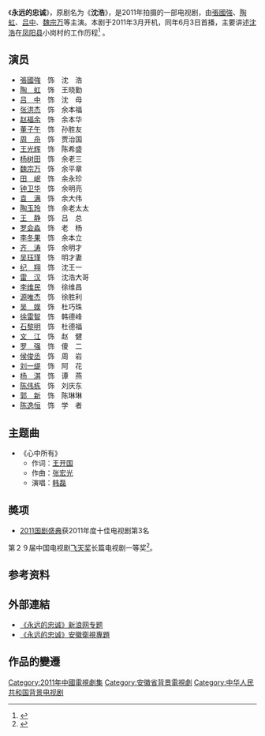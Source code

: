 {{Infobox Television
| show_name            = 永远的忠诚
| original_name        = 
| image                = 
| caption              = 
| show_name_2          = 
| genre                = [[电视剧|电视剧]]
| format               = 
| creator              = 
| developer            = 
| writer               = 石零
| director             = 张绍林
| creative_director    = 
| presenter            = 
| starring             = [[張國強_(中國大陸演員)|張國強]]、[[陶虹|陶虹]]、[[吕中|吕中]]、[[魏宗万|魏宗万]]等
| judges               = 
| voices               = 
| narrated             = 
| theme_music_composer = 
| opentheme            =
| endtheme             = 
| composer             = 
| country              = {{CHN}}
| language             = [[普通话|普通话]]
| num_seasons          =
| num_episodes         = 
| list_episodes        = 
| executive_producer   = 
| supervising_producer = 张苏洲、赵红梅、陈田、肖融、张琼、郑立新
| producer             = 李潮洋、李晓东、严建升、于忠元、严从华
| editor               = 
| location             = 
| cinematography       = 谢戬峰、张植皓
| camera               = 
| runtime              = 40分钟
| company              = 安徽广播电视台
| distributor          = 
| channel              = {{CHN}}[[中央电视台综合频道|中央电视台综合频道]]
| picture_format       = 
| audio_format         = 
| first_run            = {{PRC}}
| first_aired          =  {{start_date|2011|6|3}}
| last_aired           = {{end_date|2011|6|14}}
| status               = 
| preceded_by          = 
| followed_by          = 
| related              = 
| website              = 
| production_website   = 
}}

《'''永远的忠诚'''》，原剧名为《'''沈浩'''》，是2011年拍摄的一部电视剧，由[[張國強_(中國大陸演員)|張國強]]、[[陶虹|陶虹]]、[[吕中|吕中]]、[[魏宗万|魏宗万]]等主演。本剧于2011年3月开机，同年6月3日首播，主要讲述[[沈浩_(小岗村书记)|沈浩]]在[[凤阳县|凤阳县]]小岗村的工作历程<ref>{{cite web|title=电视剧《永远的忠诚》|url=http://dianshiju.cntv.cn/program/yongyuandezhongcheng/shouye/index.shtml|publisher=CNTV|accessdate=2011-07-08|archive-url=https://web.archive.org/web/20110703041514/http://dianshiju.cntv.cn/program/yongyuandezhongcheng/shouye/index.shtml|archive-date=2011-07-03|dead-url=yes}}</ref> 。

== 演员== 
*[[張國強_(中國大陸演員)|張國強]]　饰　沈　浩
*[[陶虹|陶　虹]]　饰　王晓勤
*[[吕中|吕　中]]　饰　沈　母
*[[张洪杰|张洪杰]]　饰　余本福
*[[赵福余|赵福余]]　饰　余本华
*[[董子午|董子午]]　饰　孙胜友
*[[周舟|周　舟]]　饰　贾治国
*[[王光辉|王光辉]]　饰　陈希盛
*[[杨树田|杨树田]]　饰　余老三
*[[魏宗万|魏宗万]]　饰　余平章
*[[田岷|田　岷]]　饰　余永珍
*[[钟卫华|钟卫华]]　饰　余明亮
*[[袁满|袁　满]]　饰　余大伟
*[[陶玉玲|陶玉玲]]　饰　余老太太
*[[王静|王　静]]　饰　吕　总
*[[罗会淼|罗会淼]]　饰　老　杨
*[[李冬果|李冬果]]　饰　余本立
*[[齐涛|齐　涛]]　饰　余明才
*[[吴珏瑾|吴珏瑾]]　饰　明才妻
*[[纪翔|纪　翔]]　饰　沈王一
*[[雷汉|雷　汉]]　饰　沈浩大哥
*[[李维民|李维民]]　饰　徐维昌
*[[源唯杰|源唯杰]]　饰　徐胜利
*[[吴娱|吴　娱]]　饰　杜巧珠
*[[徐雷智|徐雷智]]　饰　韩德峰
*[[石黎明|石黎明]]　饰　杜德福
*[[文江|文　江]]　饰　赵　健
*[[罗强|罗　强]]　饰　傻　二
*[[侯俊丞|侯俊丞]]　饰　周　岩
*[[刘一缇|刘一缇]]　饰　阿　花
*[[杨淇|杨　淇]]　饰　谭　燕
*[[陈伟栋|陈伟栋]]　饰　刘庆东
*[[郭新|郭　新]]　饰　陈琳琳
*[[陈逸恒|陈逸恒]]　饰　学　者

==主题曲==
*《心中所有》
**作词：[[王开国|王开国]]
**作曲：[[张宏光|张宏光]]
**演唱：[[韩磊|韩磊]]

== 奬项 ==
*[[2011年国剧盛典获奖名单|2011国剧盛典]]获2011年度十佳电视剧第3名

第２９届中国电视剧[[飞天奖|飞天奖]]长篇电视剧一等奖<ref>{{cite web |url=http://sh.eastday.com/m/20130821/u1a7606651.html |title=5部上海产电视剧荣膺第29届中国电视剧飞天奖 |accessdate=2013年8月21日 |publisher=东方网 |work= |language=zh-cn |archive-date=2013年12月19日 |archive-url=https://web.archive.org/web/20131219185206/http://sh.eastday.com/m/20130821/u1a7606651.html |dead-url=yes }}</ref>。

==参考资料==
{{reflist}}

==外部連結==
* [http://ent.sina.com.cn/f/v/yongydzch/  《永远的忠诚》新浪网专题] {{Wayback|url=http://ent.sina.com.cn/f/v/yongydzch/ |date=20201003203636 }}
* [https://web.archive.org/web/20130824080338/http://www.ahtv.cn/huod/2012/10/yydzc/  《永远的忠诚》安徽衛視專題]

==作品的變遷==

{{電視節目的變遷
|電視台={{CHNML}} [[中央电视台综合频道|中央电视台综合频道]]
|播放檔次= [[黄金剧场|黄金剧场]] 周一到周日 20:00 - 22:00
|上一節目= [[中国1921|中国1921]]<br />（2011.05.16 - 2011.06.02）
|節目名稱= 永远的忠诚<br />（2011.06.03 - 2011.06.14）
|下一節目=[[开天辟地_(电视剧)|开天辟地]]<br />（2011.06.15 - 2011.07.05）
}}

{{電視節目的變遷
|電視台={{CHNML}} [[安徽卫视|安徽卫视]] 第一剧场
|播放檔次=19:31-21:20
|上一節目=[[亮剑|亮剑]]<br>（2011.06.02-2011.06.14）
|節目名稱= '''永远的忠诚 <br>（2011.06.15-2011.06.26）'''
|下一節目= [[红槐花|红槐花]]<br />（2011.06.27-2011.07.09）
}}
{{電視節目的變遷
|電視台={{CHNML}} [[安徽卫视|安徽卫视]] 海豚第一剧场 
|播放檔次=19:31-21:26
|上一節目=[[圣天门口_(电视剧)|圣天门口]]<br>（2012.10.22-2012.11.09）
|節目名稱='''永远的忠诚'''<br>（2012.11.09-2012.11.14）
|下一節目=[[團圓_(大陸電視劇)|团圆]]<br>（2012.11.15-2012.02.04）
}}

{{央视一套电视剧}}
{{安徽卫视电视剧}}

{{DEFAULTSORT:Yong永}}

[[Category:2011年中國電視劇集|Category:2011年中國電視劇集]]
[[Category:安徽省背景電視劇|Category:安徽省背景電視劇]]
[[Category:中华人民共和国背景电视剧|Category:中华人民共和国背景电视剧]]